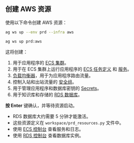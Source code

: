 ## 创建 AWS 资源

使用以下命令创建 AWS 资源：

<CodeGroup>

```bash terminal
ag ws up --env prd --infra aws
```

```bash shorthand
ag ws up prd:aws
```

</CodeGroup>

这将创建：

1. 用于应用程序的 [ECS 集群](https://docs.aws.amazon.com/AmazonECS/latest/developerguide/clusters.html)。
2. 用于在 ECS 集群上运行应用程序的 [ECS 任务定义](https://docs.aws.amazon.com/AmazonECS/latest/developerguide/task_definitions.html) 和 [服务](https://docs.aws.amazon.com/AmazonECS/latest/developerguide/ecs_services.html)。
3. [负载均衡器](https://aws.amazon.com/elasticloadbalancing/)，用于为应用程序路由流量。
4. 控制入站和出站流量的 [安全组](https://docs.aws.amazon.com/AWSEC2/latest/UserGuide/ec2-security-groups.html)。
5. 用于管理应用程序和数据库密钥的 [Secrets](https://aws.amazon.com/secrets-manager/)。
6. 用于知识库和存储的 [RDS 数据库](https://aws.amazon.com/rds/)。

**按 Enter** 键确认，并等待资源启动。

- RDS 数据库大约需要 5 分钟才能激活。
- 这些资源定义在 `workspace/prd_resources.py` 文件中。
- 使用 [ECS 控制台](https://us-east-1.console.aws.amazon.com/ecs/v2/clusters) 查看服务和日志。
- 使用 [RDS 控制台](https://us-east-1.console.aws.amazon.com/rds/home?#databases:) 查看数据库实例。